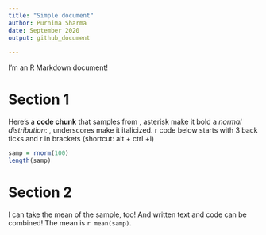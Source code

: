 ```yaml
---
title: "Simple document"
author: Purnima Sharma
date: September 2020
output: github_document
    
---
```


I'm an R Markdown document! 

# Section 1

Here's a **code chunk** that samples from , asterisk make it bold
a _normal distribution_:  , underscores make it italicized.
r code below starts with 3 back ticks and r in brackets (shortcut: alt + ctrl +i)

```r
samp = rnorm(100)
length(samp)
```

# Section 2

I can take the mean of the sample, too! And written text and code can be combined!
The mean is `r mean(samp)`.
